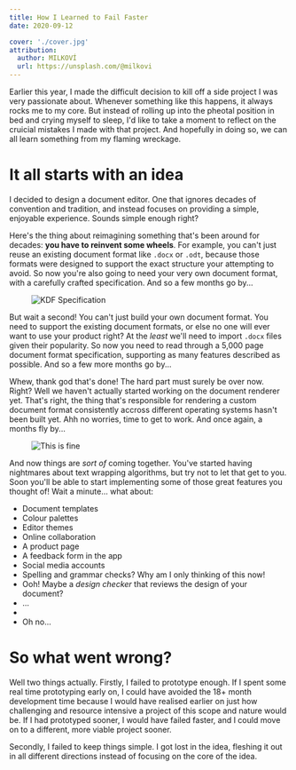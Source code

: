 ```yaml
---
title: How I Learned to Fail Faster
date: 2020-09-12

cover: './cover.jpg'
attribution:
  author: MILKOVÍ
  url: https://unsplash.com/@milkovi
---
```


Earlier this year, I made the difficult decision to kill off a side project
I was very passionate about. Whenever something like this happens, it always
rocks me to my core. But instead of rolling up into the pheotal position in bed
and crying myself to sleep, I'd like to take a moment to reflect on the cruicial
mistakes I made with that project. And hopefully in doing so, we can all learn
something from my flaming wreckage.

# It all starts with an idea

I decided to design a document editor. One that ignores decades of convention
and tradition, and instead focuses on providing a simple, enjoyable experience.
Sounds simple enough right?

Here's the thing about reimagining something that's been around for decades:
**you have to reinvent some wheels**. For example, you can't just reuse an
existing document format like `.docx` or `.odt`, because those formats were
designed to support the exact structure your attempting to avoid. So now you're
also going to need your very own document format, with a carefully crafted
specification. And so a few months go by...

<Figure caption="Koi Document Format. My very own, JSON based document format,
that will forever remain half completed.">

![KDF Specification](./kdf.png)

</Figure>

But wait a second! You can't just build your own document format. You need to
support the existing document formats, or else no one will ever want to use your
product right? At the _least_ we'll need to import `.docx` files given their
popularity. So now you need to read through a 5,000 page document format
specification, supporting as many features described as possible. And so a few
more months go by...

Whew, thank god that's done! The hard part must surely be over now. Right? Well
we haven't actually started working on the document renderer yet. That's right,
the thing that's responsible for rendering a custom document format consistently
accross different operating systems hasn't been built yet. Ahh no worries, time
to get to work. And once again, a months fly by...

<Figure caption="Wow. Things are going great!">

![This is fine](./this-is-fine.jpg)

</Figure>

And now things are _sort of_ coming together. You've started having nightmares
about text wrapping algorithms, but try not to let that get to you. Soon you'll
be able to start implementing some of those great features you thought of! Wait
a minute... what about:

- Document templates
- Colour palettes
- Editor themes
- Online collaboration
- A product page
- A feedback form in the app
- Social media accounts
- Spelling and grammar checks? Why am I only thinking of this now!
- Ooh! Maybe a _design checker_ that reviews the design of your document?
- ...
-
- Oh no...


# So what went wrong?

Well two things actually. Firstly, I failed to prototype enough. If I spent some real time
prototyping early on, I could have avoided the 18+ month development time
because I would have realised earlier on just how challenging and resource
intensive a project of this scope and nature would be.
If I had prototyped sooner, I would have failed faster, and I could move on
to a different, more viable project sooner.

Secondly, I failed to keep things simple. I got lost in the idea, fleshing it
out in all different directions instead of focusing on the core of the idea.
